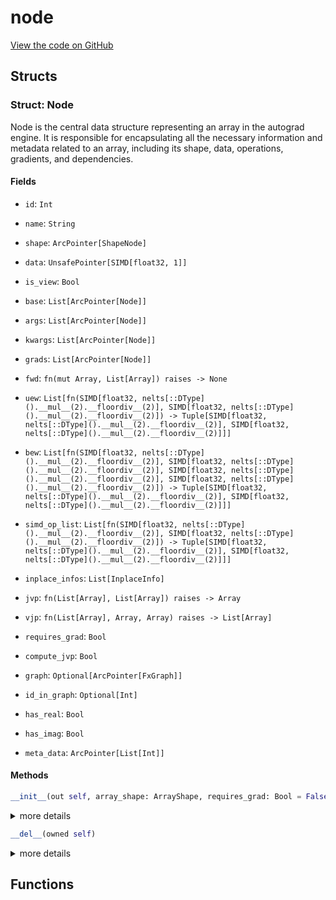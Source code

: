 # node



[View the code on GitHub](https://github.com/endia-ai/Endia/tree/nightly/endia/array_and_node/node.mojo)

## Structs

### Struct: Node

Node is the central data structure representing an array in the autograd engine. It is responsible for encapsulating all the necessary information and metadata related to an array, including its shape, data, operations, gradients, and dependencies.



#### Fields

- ``id``: ``Int``
  

  

- ``name``: ``String``
  

  

- ``shape``: ``ArcPointer[ShapeNode]``
  

  

- ``data``: ``UnsafePointer[SIMD[float32, 1]]``
  

  

- ``is_view``: ``Bool``
  

  

- ``base``: ``List[ArcPointer[Node]]``
  

  

- ``args``: ``List[ArcPointer[Node]]``
  

  

- ``kwargs``: ``List[ArcPointer[Node]]``
  

  

- ``grads``: ``List[ArcPointer[Node]]``
  

  

- ``fwd``: ``fn(mut Array, List[Array]) raises -> None``
  

  

- ``uew``: ``List[fn(SIMD[float32, nelts[::DType]().__mul__(2).__floordiv__(2)], SIMD[float32, nelts[::DType]().__mul__(2).__floordiv__(2)]) -> Tuple[SIMD[float32, nelts[::DType]().__mul__(2).__floordiv__(2)], SIMD[float32, nelts[::DType]().__mul__(2).__floordiv__(2)]]]``
  

  

- ``bew``: ``List[fn(SIMD[float32, nelts[::DType]().__mul__(2).__floordiv__(2)], SIMD[float32, nelts[::DType]().__mul__(2).__floordiv__(2)], SIMD[float32, nelts[::DType]().__mul__(2).__floordiv__(2)], SIMD[float32, nelts[::DType]().__mul__(2).__floordiv__(2)]) -> Tuple[SIMD[float32, nelts[::DType]().__mul__(2).__floordiv__(2)], SIMD[float32, nelts[::DType]().__mul__(2).__floordiv__(2)]]]``
  

  

- ``simd_op_list``: ``List[fn(SIMD[float32, nelts[::DType]().__mul__(2).__floordiv__(2)], SIMD[float32, nelts[::DType]().__mul__(2).__floordiv__(2)]) -> Tuple[SIMD[float32, nelts[::DType]().__mul__(2).__floordiv__(2)], SIMD[float32, nelts[::DType]().__mul__(2).__floordiv__(2)]]]``
  

  

- ``inplace_infos``: ``List[InplaceInfo]``
  

  

- ``jvp``: ``fn(List[Array], List[Array]) raises -> Array``
  

  

- ``vjp``: ``fn(List[Array], Array, Array) raises -> List[Array]``
  

  

- ``requires_grad``: ``Bool``
  

  

- ``compute_jvp``: ``Bool``
  

  

- ``graph``: ``Optional[ArcPointer[FxGraph]]``
  

  

- ``id_in_graph``: ``Optional[Int]``
  

  

- ``has_real``: ``Bool``
  

  

- ``has_imag``: ``Bool``
  

  

- ``meta_data``: ``ArcPointer[List[Int]]``
  

  

#### Methods

```python
__init__(out self, array_shape: ArrayShape, requires_grad: Bool = False, is_complex: Bool = False, is_view: Bool = False)
```

<details>
<summary>more details</summary>

###### Args

- ``self``: ``Self``
  

- ``array_shape``: ``ArrayShape``
  

- ``requires_grad``: ``Bool`` (default: ``False``)
  

- ``is_complex``: ``Bool`` (default: ``False``)
  

- ``is_view``: ``Bool`` (default: ``False``)
  


</details>

```python
__del__(owned self)
```

<details>
<summary>more details</summary>

###### Args

- ``self``: ``Self``
  


</details>

## Functions

